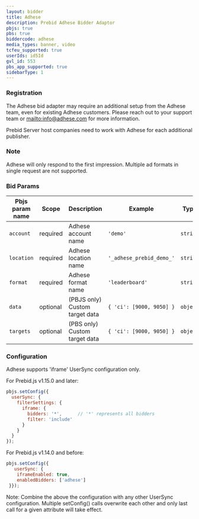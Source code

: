 ```yaml
---
layout: bidder
title: Adhese 
description: Prebid Adhese Bidder Adaptor
pbjs: true
pbs: true
biddercode: adhese
media_types: banner, video 
tcfeu_supported: true
userIds: id5Id
gvl_id: 553
pbs_app_supported: true
sidebarType: 1
---
```


### Registration

The Adhese bid adapter may require an additional setup from the Adhese team, even for existing Adhese customers. Please reach out to your support team or [mailto:info@adhese.com](info@adhese.com) for more information.

Prebid Server host companies need to work with Adhese for each additional publisher.

### Note

Adhese will only respond to the first impression. Multiple ad formats in single request are not supported.

### Bid Params


| Pbjs param name | Scope    | Description           | Example                   | Type     |
|-----------------|--------------------|----------|-----------------------|---------------------------|
| `account`       | required | Adhese account name   | `'demo'`                  | `string` |
| `location`      | required | Adhese location name  | `'_adhese_prebid_demo_'`  | `string` |
| `format`        | required | Adhese format name    | `'leaderboard'`           | `string` |
| `data`          | optional | (PBJS only) Custom target data    | `{ 'ci': [9000, 9050] }`  | `object` |
| `targets`       | optional | (PBS only) Custom target data    | `{ 'ci': [9000, 9050] }`  | `object` |

### Configuration

Adhese supports 'iframe' UserSync configuration only.

For Prebid.js v1.15.0 and later:

```javascript
pbjs.setConfig({
  userSync: {
    filterSettings: {
      iframe: {
        bidders: '*',      // '*' represents all bidders
        filter: 'include'
      }
    }
  }
});
```

For Prebid.js v1.14.0 and before:

```javascript
pbjs.setConfig({
   userSync: {
    iframeEnabled: true,
    enabledBidders: ['adhese']
 }});
```

Note: Combine the above the configuration with any other UserSync configuration. Multiple setConfig() calls overwrite each other and only last call for a given attribute will take effect.

<!-- workaround bug where code blocks at end of a file are incorrectly formatted-->
